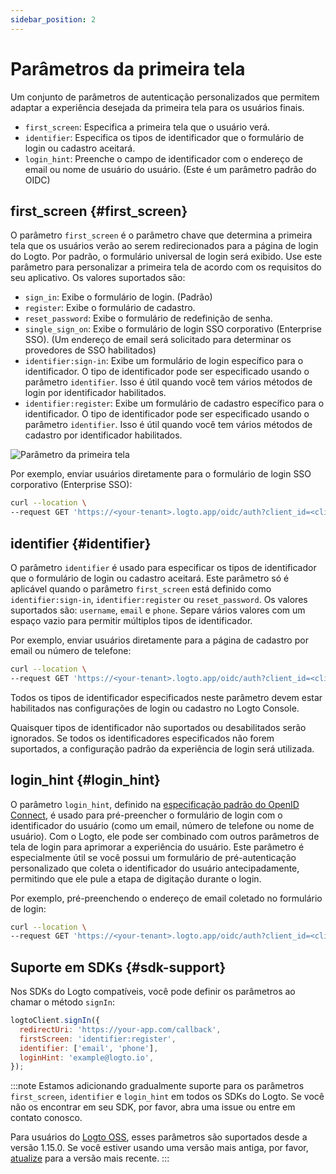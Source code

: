 ```yaml
---
sidebar_position: 2
---
```


# Parâmetros da primeira tela

Um conjunto de parâmetros de autenticação personalizados que permitem adaptar a experiência desejada da primeira tela para os usuários finais.

- `first_screen`: Especifica a primeira tela que o usuário verá.
- `identifier`: Especifica os tipos de identificador que o formulário de login ou cadastro aceitará.
- `login_hint`: Preenche o campo de identificador com o endereço de email ou nome de usuário do usuário. (Este é um parâmetro padrão do OIDC)

## first_screen \{#first_screen}

O parâmetro `first_screen` é o parâmetro chave que determina a primeira tela que os usuários verão ao serem redirecionados para a página de login do Logto. Por padrão, o formulário universal de login será exibido. Use este parâmetro para personalizar a primeira tela de acordo com os requisitos do seu aplicativo. Os valores suportados são:

- `sign_in`: Exibe o formulário de login. (Padrão)
- `register`: Exibe o formulário de cadastro.
- `reset_password`: Exibe o formulário de redefinição de senha.
- `single_sign_on`: Exibe o formulário de login SSO corporativo (Enterprise SSO). (Um endereço de email será solicitado para determinar os provedores de SSO habilitados)
- `identifier:sign-in`: Exibe um formulário de login específico para o identificador. O tipo de identificador pode ser especificado usando o parâmetro `identifier`. Isso é útil quando você tem vários métodos de login por identificador habilitados.
- `identifier:register`: Exibe um formulário de cadastro específico para o identificador. O tipo de identificador pode ser especificado usando o parâmetro `identifier`. Isso é útil quando você tem vários métodos de cadastro por identificador habilitados.

<img src="/img/assets/first-screen-parameter.png" alt="Parâmetro da primeira tela" />

Por exemplo, enviar usuários diretamente para o formulário de login SSO corporativo (Enterprise SSO):

```sh
curl --location \
--request GET 'https://<your-tenant>.logto.app/oidc/auth?client_id=<client_id>&...&first_screen=single_sign_on'
```

## identifier \{#identifier}

O parâmetro `identifier` é usado para especificar os tipos de identificador que o formulário de login ou cadastro aceitará. Este parâmetro só é aplicável quando o parâmetro `first_screen` está definido como `identifier:sign-in`, `identifier:register` ou `reset_password`. Os valores suportados são: `username`, `email` e `phone`. Separe vários valores com um espaço vazio para permitir múltiplos tipos de identificador.

Por exemplo, enviar usuários diretamente para a página de cadastro por email ou número de telefone:

```sh
curl --location \
--request GET 'https://<your-tenant>.logto.app/oidc/auth?client_id=<client_id>&...&first_screen=identifier:register&identifier=email phone'
```

Todos os tipos de identificador especificados neste parâmetro devem estar habilitados nas configurações de login ou cadastro no Logto Console.

Quaisquer tipos de identificador não suportados ou desabilitados serão ignorados. Se todos os identificadores especificados não forem suportados, a configuração padrão da experiência de login será utilizada.

## login_hint \{#login_hint}

O parâmetro `login_hint`, definido na [especificação padrão do OpenID Connect](https://openid.net/specs/openid-connect-core-1_0.html#AuthorizationEndpoint), é usado para pré-preencher o formulário de login com o identificador do usuário (como um email, número de telefone ou nome de usuário). Com o Logto, ele pode ser combinado com outros parâmetros de tela de login para aprimorar a experiência do usuário. Este parâmetro é especialmente útil se você possui um formulário de pré-autenticação personalizado que coleta o identificador do usuário antecipadamente, permitindo que ele pule a etapa de digitação durante o login.

Por exemplo, pré-preenchendo o endereço de email coletado no formulário de login:

```sh
curl --location \
--request GET 'https://<your-tenant>.logto.app/oidc/auth?client_id=<client_id>&...&first_screen=identifier:sign_in&identifier=email&login_hint=example@logto.io
```

## Suporte em SDKs \{#sdk-support}

Nos SDKs do Logto compatíveis, você pode definir os parâmetros ao chamar o método `signIn`:

```javascript
logtoClient.signIn({
  redirectUri: 'https://your-app.com/callback',
  firstScreen: 'identifier:register',
  identifier: ['email', 'phone'],
  loginHint: 'example@logto.io',
});
```

:::note
Estamos adicionando gradualmente suporte para os parâmetros `first_screen`, `identifier` e `login_hint` em todos os SDKs do Logto. Se você não os encontrar em seu SDK, por favor, abra uma issue ou entre em contato conosco.

Para usuários do [Logto OSS](/logto-oss), esses parâmetros são suportados desde a versão 1.15.0. Se você estiver usando uma versão mais antiga, por favor, [atualize](/logto-oss/upgrading-oss-version) para a versão mais recente.
:::
